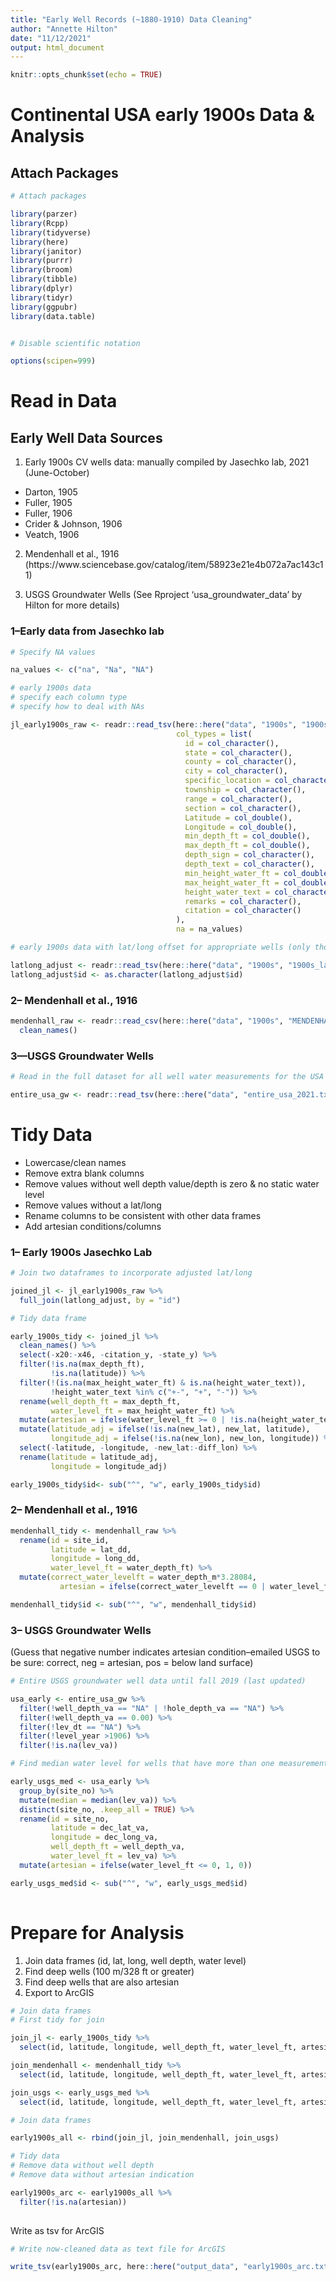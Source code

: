 ```yaml
---
title: "Early Well Records (~1880-1910) Data Cleaning"
author: "Annette Hilton"
date: "11/12/2021"
output: html_document
---
```


```r
knitr::opts_chunk$set(echo = TRUE)
```

# Continental USA early 1900s Data & Analysis 

## Attach Packages

```r
# Attach packages 

library(parzer)
library(Rcpp)
library(tidyverse)
library(here)
library(janitor)
library(purrr)
library(broom)
library(tibble)
library(dplyr)
library(tidyr)
library(ggpubr)
library(data.table)


# Disable scientific notation 

options(scipen=999)
```

# Read in Data

## Early Well Data Sources 

1) Early 1900s CV wells data: manually compiled by Jasechko lab, 2021 (June-October) 
  - Darton, 1905
  - Fuller, 1905
  - Fuller, 1906
  - Crider & Johnson, 1906
  - Veatch, 1906 
  
2) Mendenhall et al., 1916 (https://www.sciencebase.gov/catalog/item/58923e21e4b072a7ac143c11)

3) USGS Groundwater Wells (See Rproject 'usa_groundwater_data' by Hilton for more details)

### 1--Early data from Jasechko lab 

```r
# Specify NA values 

na_values <- c("na", "Na", "NA")

# early 1900s data 
# specify each column type 
# specify how to deal with NAs 

jl_early1900s_raw <- readr::read_tsv(here::here("data", "1900s", "1900s_wells.txt"), 
                                     col_types = list(
                                       id = col_character(),
                                       state = col_character(), 
                                       county = col_character(), 
                                       city = col_character(), 
                                       specific_location = col_character(), 
                                       township = col_character(), 
                                       range = col_character(), 
                                       section = col_character(), 
                                       Latitude = col_double(), 
                                       Longitude = col_double(), 
                                       min_depth_ft = col_double(), 
                                       max_depth_ft = col_double(), 
                                       depth_sign = col_character(), 
                                       depth_text = col_character(), 
                                       min_height_water_ft = col_double(), 
                                       max_height_water_ft = col_double(), 
                                       height_water_text = col_character(), 
                                       remarks = col_character(), 
                                       citation = col_character()
                                     ), 
                                     na = na_values)

# early 1900s data with lat/long offset for appropriate wells (only those wells) 

latlong_adjust <- readr::read_tsv(here::here("data", "1900s", "1900s_latlong_offset.txt"))
latlong_adjust$id <- as.character(latlong_adjust$id)
```

### 2-- Mendenhall et al., 1916 

```r
mendenhall_raw <- readr::read_csv(here::here("data", "1900s", "MENDENHALL_DATA (1).csv")) %>% 
  clean_names()
```

### 3---USGS Groundwater Wells 


```r
# Read in the full dataset for all well water measurements for the USA 

entire_usa_gw <- readr::read_tsv(here::here("data", "entire_usa_2021.txt")) 

```


# Tidy Data 

- Lowercase/clean names
- Remove extra blank columns 
- Remove values without well depth value/depth is zero & no static water level 
- Remove values without a lat/long 
- Rename columns to be consistent with other data frames 
- Add artesian conditions/columns 


### 1-- Early 1900s Jasechko Lab 

```r
# Join two dataframes to incorporate adjusted lat/long 

joined_jl <- jl_early1900s_raw %>% 
  full_join(latlong_adjust, by = "id")

# Tidy data frame 

early_1900s_tidy <- joined_jl %>% 
  clean_names() %>% 
  select(-x20:-x46, -citation_y, -state_y) %>% 
  filter(!is.na(max_depth_ft),
         !is.na(latitude)) %>% 
  filter(!(is.na(max_height_water_ft) & is.na(height_water_text)), 
         !height_water_text %in% c("+-", "+", "-")) %>% 
  rename(well_depth_ft = max_depth_ft, 
         water_level_ft = max_height_water_ft) %>% 
  mutate(artesian = ifelse(water_level_ft >= 0 | !is.na(height_water_text), 1, 0)) %>% 
  mutate(latitude_adj = ifelse(!is.na(new_lat), new_lat, latitude), 
         longitude_adj = ifelse(!is.na(new_lon), new_lon, longitude)) %>% 
  select(-latitude, -longitude, -new_lat:-diff_lon) %>% 
  rename(latitude = latitude_adj, 
         longitude = longitude_adj)

early_1900s_tidy$id<- sub("^", "w", early_1900s_tidy$id)


```

### 2-- Mendenhall et al., 1916

```r
mendenhall_tidy <- mendenhall_raw %>% 
  rename(id = site_id, 
         latitude = lat_dd, 
         longitude = long_dd, 
         water_level_ft = water_depth_ft) %>% 
  mutate(correct_water_levelft = water_depth_m*3.28084, 
           artesian = ifelse(correct_water_levelft == 0 | water_level_ft == 0, 1, 0))

mendenhall_tidy$id <- sub("^", "w", mendenhall_tidy$id)
```

### 3-- USGS Groundwater Wells 

(Guess that negative number indicates artesian condition--emailed USGS to be sure: correct, neg = artesian, pos = below land surface)

```r
# Entire USGS groundwater well data until fall 2019 (last updated) 

usa_early <- entire_usa_gw %>% 
  filter(!well_depth_va == "NA" | !hole_depth_va == "NA") %>% 
  filter(!well_depth_va == 0.00) %>% 
  filter(!lev_dt == "NA") %>% 
  filter(!level_year >1906) %>% 
  filter(!is.na(lev_va))

# Find median water level for wells that have more than one measurement per year 

early_usgs_med <- usa_early %>% 
  group_by(site_no) %>% 
  mutate(median = median(lev_va)) %>% 
  distinct(site_no, .keep_all = TRUE) %>% 
  rename(id = site_no, 
         latitude = dec_lat_va, 
         longitude = dec_long_va, 
         well_depth_ft = well_depth_va, 
         water_level_ft = lev_va) %>% 
  mutate(artesian = ifelse(water_level_ft <= 0, 1, 0))

early_usgs_med$id <- sub("^", "w", early_usgs_med$id)
  
```


# Prepare for Analysis 

1. Join data frames (id, lat, long, well depth, water level) 
2. Find deep wells (100 m/328 ft or greater)
3. Find deep wells that are also artesian 
4. Export to ArcGIS 

```r
# Join data frames 
# First tidy for join 

join_jl <- early_1900s_tidy %>% 
  select(id, latitude, longitude, well_depth_ft, water_level_ft, artesian)

join_mendenhall <- mendenhall_tidy %>% 
  select(id, latitude, longitude, well_depth_ft, water_level_ft, artesian)

join_usgs <- early_usgs_med %>% 
  select(id, latitude, longitude, well_depth_ft, water_level_ft, artesian)
```

```r
# Join data frames 

early1900s_all <- rbind(join_jl, join_mendenhall, join_usgs)
```

```r
# Tidy data 
# Remove data without well depth 
# Remove data without artesian indication 

early1900s_arc <- early1900s_all %>% 
  filter(!is.na(artesian)) 
  
```


Write as tsv for ArcGIS 

```r
# Write now-cleaned data as text file for ArcGIS

write_tsv(early1900s_arc, here::here("output_data", "early1900s_arc.txt"))
```

